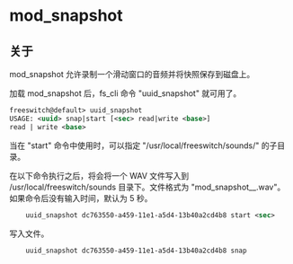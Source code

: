 # mod_snapshot

## 关于

mod_snapshot 允许录制一个滑动窗口的音频并将快照保存到磁盘上。

加载 mod_snapshot 后，fs_cli 命令 "uuid_snapshot" 就可用了。

```xml
freeswitch@default> uuid_snapshot
USAGE: <uuid> snap|start [<sec> read|write <base>]
read | write <base>
```

当在 "start" 命令中使用时，可以指定 "/usr/local/freeswitch/sounds/" 的子目录。

在以下命令执行之后，将会将一个 WAV 文件写入到 /usr/local/freeswitch/sounds 目录下。文件格式为 "mod_snapshot_<date>_.wav"。如果命令后没有输入时间，默认为 5 秒。

```xml
    uuid_snapshot dc763550-a459-11e1-a5d4-13b40a2cd4b8 start <sec>
```

写入文件。

```xml
    uuid_snapshot dc763550-a459-11e1-a5d4-13b40a2cd4b8 snap
```